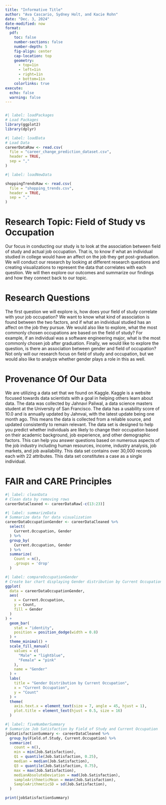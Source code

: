 ```yaml
---
title: "Informative Title"
author: "Ava Cascario, Sydney Holt, and Kacie Rohn"
date: "Dec. 3, 2024"
date-modified: now
format: 
  pdf: 
    toc: false
    number-sections: false
    number-depth: 5
    fig-align: center
    cap-location: top
    geometry: 
      - top=1in
      - left=1in
      - right=1in
      - bottom=1in
    colorlinks: true
execute: 
  echo: false
  warning: false
---
```


```r
```

```r
#| label: loadPackages
# Load Packages
library(ggplot2)
library(dplyr)

```

```r
#| label: loadData
# Load Data
careerDataRaw <- read.csv(
  file = "career_change_prediction_dataset.csv",
  header = TRUE,
  sep = ","
)
```

```r
#| label: loadNewData

shoppingTrendsRaw <- read.csv(
  file = "shopping_trends.csv", 
  header = TRUE, 
  sep = ","
)
```

# **Research Topic: Field of Study vs Occupation**

Our focus in conducting our study is to look at the association between field of study and actual job occupation. That is, to know if what an individual studied in college would have an affect on the job they get post-graduation. We will conduct our research by looking at different research questions and creating visualizations to represent the data that correlates with each question. We will then explore our outcomes and summarize our findings and how they connect back to our topic. 

# **Research Questions**

The first question we will explore is, how does your field of study correlate with your job occupation? We want to know what kind of association is found between the two factors, and if what an individual studied has an affect on the job they pursue. We would also like to explore, what the most commonly chosen occupations are based on the field of study? For example, if an individual was a software engineering major, what is the most commonly chosen job after graduation. Finally, we would like to explore the question, is there an association between gender and field of occupation? Not only will our research focus on field of study and occupation, but we would also like to analyze whether gender plays a role in this as well. 

# **Provenance Of Our Data**

We are utilizing a data set that we found on Kaggle. Kaggle is a website focused towards data scientists with a goal in helping others learn about data. The data was collected by Jahnavi Paliwal, a data science masters student at the University of San Francisco. The data has a usability score of 10.0 and is annually updated by Jahnvai, with the latest update being one month ago. This means the data is collected from a reliable source, and updated consistently to remain relevant. The data set is designed to help you predict whether individuals are likely to change their occupation based on their academic background, job experience, and other demographic factors. This can help you answer questions based on numerous aspects of the job industry including human resources, income, industry analysis, job markets, and job availability. This data set contains over 30,000 records each with 22 attributes. This data set constitutes a case as a single individual. 

# **FAIR and CARE Principles**

```r
#| label: cleanData
# Clean data by removing rows
careerDataCleaned <- careerDataRaw[-c(13:23)]
```

```r
#| label: summarizeData
# Summarize data for data visualization
careerDataOccupationGender <- careerDataCleaned %>%
  select(
    Current.Occupation, Gender
  ) %>%
  group_by(
    Current.Occupation, Gender
  ) %>%
  summarize(
    Count = n(), 
    .groups = 'drop'
  )

```

```r
#| label: compareOccupationGender
# Create bar chart displaying Gender distribution by Current Occupation
ggplot(
  data = careerDataOccupationGender, 
  aes(
    x = Current.Occupation, 
    y = Count,
    fill = Gender
  )
) +
  geom_bar(
    stat = "identity", 
    position = position_dodge(width = 0.8)
  ) +
  theme_minimal() +
  scale_fill_manual(
    values = c(
      "Male" = "lightblue", 
      "Female" = "pink"
    ),
    name = "Gender"
  ) +
  labs(
    title = "Gender Distribution by Current Occupation", 
    x = "Current Occupation", 
    y = "Count"
  ) +
  theme(
    axis.text.x = element_text(size = 7, angle = 45, hjust = 1),
    plot.title = element_text(hjust = 0.5, size = 16)
  )
```

```r
#| label: fiveNumberSummary
# Summarize Job Satisfaction by Field of Study and Current Occupation
jobSatisfactionSummary <- careerDataCleaned %>%
  group_by(Field.of.Study, Current.Occupation) %>%
  summarize(
    count = n(), 
    min = min(Job.Satisfaction), 
    Q1 = quantile(Job.Satisfaction, 0.25), 
    median = median(Job.Satisfaction), 
    Q3 = quantile(Job.Satisfaction, 0.75), 
    max = max(Job.Satisfaction), 
    medianAbsoluteDeviation = mad(Job.Satisfaction), 
    sampleArithmeticMean = mean(Job.Satisfaction), 
    SampleArithmeticSD = sd(Job.Satisfaction), 
  )

print(jobSatisfactionSummary)
```

